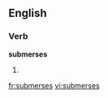 
==English==

===Verb===
'''submerses'''

# {{third-person singular of|[[submerse]]}}

[[fr:submerses]]
[[vi:submerses]]